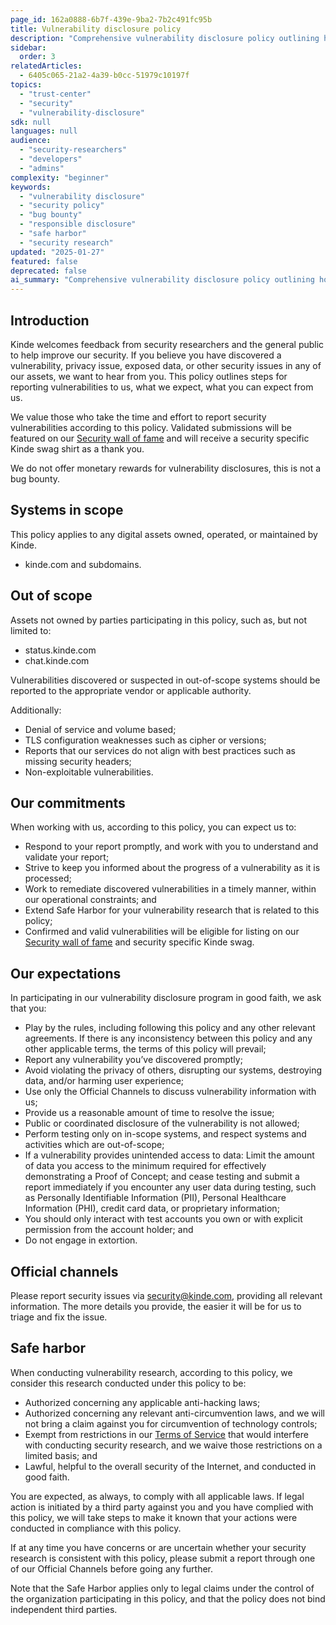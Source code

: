 ```yaml
---
page_id: 162a0888-6b7f-439e-9ba2-7b2c491fc95b
title: Vulnerability disclosure policy
description: "Comprehensive vulnerability disclosure policy outlining how security researchers can report vulnerabilities to Kinde, including scope, expectations, safe harbor provisions, and official reporting channels."
sidebar:
  order: 3
relatedArticles:
  - 6405c065-21a2-4a39-b0cc-51979c10197f
topics:
  - "trust-center"
  - "security"
  - "vulnerability-disclosure"
sdk: null
languages: null
audience:
  - "security-researchers"
  - "developers"
  - "admins"
complexity: "beginner"
keywords:
  - "vulnerability disclosure"
  - "security policy"
  - "bug bounty"
  - "responsible disclosure"
  - "safe harbor"
  - "security research"
updated: "2025-01-27"
featured: false
deprecated: false
ai_summary: "Comprehensive vulnerability disclosure policy outlining how security researchers can report vulnerabilities to Kinde, including scope, expectations, safe harbor provisions, and official reporting channels."
---
```


## **Introduction**

Kinde welcomes feedback from security researchers and the general public to help improve our security. If you believe you have discovered a vulnerability, privacy issue, exposed data, or other security issues in any of our assets, we want to hear from you. This policy outlines steps for reporting vulnerabilities to us, what we expect, what you can expect from us.

We value those who take the time and effort to report security vulnerabilities according to this policy. Validated submissions will be featured on our [Security wall of fame](/trust-center/security/security-wall-of-fame/) and will receive a security specific Kinde swag shirt as a thank you. 

We do not offer monetary rewards for vulnerability disclosures, this is not a bug bounty. 

## **Systems in scope**

This policy applies to any digital assets owned, operated, or maintained by Kinde.

- kinde.com and subdomains.

## **Out of scope**

Assets not owned by parties participating in this policy, such as, but not limited to:

- status.kinde.com
- chat.kinde.com

Vulnerabilities discovered or suspected in out-of-scope systems should be reported to the appropriate vendor or applicable authority.

Additionally:

- Denial of service and volume based;
- TLS configuration weaknesses such as cipher or versions;
- Reports that our services do not align with best practices such as missing security headers;
- Non-exploitable vulnerabilities.

## **Our commitments**

When working with us, according to this policy, you can expect us to:

- Respond to your report promptly, and work with you to understand and validate your report;
- Strive to keep you informed about the progress of a vulnerability as it is processed;
- Work to remediate discovered vulnerabilities in a timely manner, within our operational constraints; and
- Extend Safe Harbor for your vulnerability research that is related to this policy;
- Confirmed and valid vulnerabilities will be eligible for listing on our [Security wall of fame](/trust-center/security/security-wall-of-fame/) and security specific Kinde swag.

## **Our expectations**

In participating in our vulnerability disclosure program in good faith, we ask that you:

- Play by the rules, including following this policy and any other relevant agreements. If there is any inconsistency between this policy and any other applicable terms, the terms of this policy will prevail;
- Report any vulnerability you’ve discovered promptly;
- Avoid violating the privacy of others, disrupting our systems, destroying data, and/or harming user experience;
- Use only the Official Channels to discuss vulnerability information with us;
- Provide us a reasonable amount of time to resolve the issue;
- Public or coordinated disclosure of the vulnerability is not allowed;
- Perform testing only on in-scope systems, and respect systems and activities which are out-of-scope;
- If a vulnerability provides unintended access to data: Limit the amount of data you access to the minimum required for effectively demonstrating a Proof of Concept; and cease testing and submit a report immediately if you encounter any user data during testing, such as Personally Identifiable Information (PII), Personal Healthcare Information (PHI), credit card data, or proprietary information;
- You should only interact with test accounts you own or with explicit permission from the account holder; and
- Do not engage in extortion.

## **Official channels**

Please report security issues via [security@kinde.com](mailto:security@kinde.com), providing all relevant information. The more details you provide, the easier it will be for us to triage and fix the issue.

## **Safe harbor**

When conducting vulnerability research, according to this policy, we consider this research conducted under this policy to be:

- Authorized concerning any applicable anti-hacking laws;
- Authorized concerning any relevant anti-circumvention laws, and we will not bring a claim against you for circumvention of technology controls;
- Exempt from restrictions in our [Terms of Service](/trust-center/agreements/terms-of-service/) that would interfere with conducting security research, and we waive those restrictions on a limited basis; and
- Lawful, helpful to the overall security of the Internet, and conducted in good faith.

You are expected, as always, to comply with all applicable laws. If legal action is initiated by a third party against you and you have complied with this policy, we will take steps to make it known that your actions were conducted in compliance with this policy.

If at any time you have concerns or are uncertain whether your security research is consistent with this policy, please submit a report through one of our Official Channels before going any further.

<Aside>

Note that the Safe Harbor applies only to legal claims under the control of the organization participating in this policy, and that the policy does not bind independent third parties.

</Aside>
